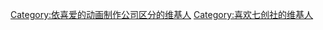 {{userbox
| border-c      = #b50a02
| id            = 七创社
| id-c          = #cacaCA
| id-fc         = #b50a02
| id-p          = 1px
| info          = 该用户喜欢'''[[七创社|<span style="color:#b50a02></span><span style="color:#82828c>七创社</span>]]'''的作品
| info-c        = #
| info-fc       = black
| info-s        = 10
}}

[[Category:依喜爱的动画制作公司区分的维基人]]
[[Category:喜欢七创社的维基人]]